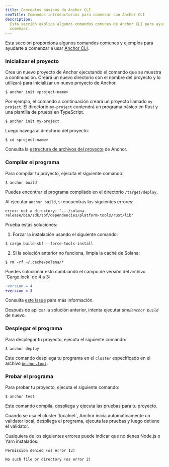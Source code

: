 ```yaml
---
title: Conceptos básicos de Anchor CLI
seoTitle: Comandos introductorios para comenzar con Anchor CLI
description:
  Esta sección explica algunos comandos comunes de Anchor CLI para ayudarte a
  comenzar.
---
```


Esta sección proporciona algunos comandos comunes y ejemplos para ayudarte a
comenzar a usar [Anchor CLI](https://www.anchor-lang.com/docs).

<Steps>
<Step>

### Inicializar el proyecto

Crea un nuevo proyecto de Anchor ejecutando el comando que se muestra a
continuación. Creará un nuevo directorio con el nombre del proyecto y lo
utilizará para inicializar un nuevo proyecto de Anchor.

```terminal
$ anchor init <project-name>
```

Por ejemplo, el comando a continuación creará un proyecto llamado `my-project`.
El directorio `my-project` contendrá un programa básico en Rust y una plantilla
de prueba en TypeScript.

```terminal
$ anchor init my-project
```

Luego navega al directorio del proyecto:

```terminal
$ cd <project-name>
```

Consulta la
[estructura de archivos del proyecto](https://www.anchor-lang.com/docs/quickstart/local#project-file-structure)
de Anchor.

</Step>
<Step>

### Compilar el programa

Para compilar tu proyecto, ejecuta el siguiente comando:

```terminal
$ anchor build
```

Puedes encontrar el programa compilado en el directorio `/target/deploy`.

<Callout type="warn">

Al ejecutar `anchor build`, si encuentras los siguientes errores:

<Accordions>
<Accordion title="error: not a directory">

```
error: not a directory: '.../solana-release/bin/sdk/sbf/dependencies/platform-tools/rust/lib'
```

Prueba estas soluciones:

1. Forzar la instalación usando el siguiente comando:

```terminal
$ cargo build-sbf --force-tools-install
```

2. Si la solución anterior no funciona, limpia la caché de Solana:

```terminal
$ rm -rf ~/.cache/solana/*
```

</Accordion>

<Accordion title="lock file version 4 requires `-Znext-lockfile-bump">
Puedes solucionar esto cambiando el campo de versión del archivo `Cargo.lock` de 4 a 3:

```diff title="Cargo.lock"
-version = 4
+version = 3
```

Consulta [este issue](https://github.com/solana-foundation/anchor/issues/3392)
para más información.

</Accordion>

</Accordions>

Después de aplicar la solución anterior, intenta ejecutar _shell`anchor build`_
de nuevo.

</Callout>

</Step>
<Step>

### Desplegar el programa

Para desplegar tu proyecto, ejecuta el siguiente comando:

```terminal
$ anchor deploy
```

Este comando despliega tu programa en el `cluster` especificado en el archivo
[`Anchor.toml`](https://www.anchor-lang.com/docs/references/anchor-toml).

</Step>
<Step>

### Probar el programa

Para probar tu proyecto, ejecuta el siguiente comando:

```terminal
$ anchor test
```

Este comando compila, despliega y ejecuta las pruebas para tu proyecto.

<Callout>
  Cuando se usa el cluster `localnet`, Anchor inicia automáticamente un
  validator local, despliega el programa, ejecuta las pruebas y luego detiene el
  validator.
</Callout>

<Callout type="warn">

Cualquiera de los siguientes errores puede indicar que no tienes Node.js o Yarn
instalados:

```
Permission denied (os error 13)
```

```
No such file or directory (os error 2)
```

</Callout>

</Step>
</Steps>
